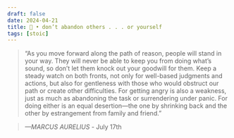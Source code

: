 ```yaml
---
draft: false 
date: 2024-04-21
title: 🗿 • don’t abandon others . . . or yourself
tags: [stoic]
---
```


>  “As you move forward along the path of reason, people will stand in your way. They will never be able to keep you from doing what’s sound, so don’t let them knock out your goodwill for them. Keep a steady watch on both fronts, not only for well-based judgments and actions, but also for gentleness with those who would obstruct our path or create other difficulties. For getting angry is also a weakness, just as much as abandoning the task or surrendering under panic. For doing either is an equal desertion—the one by shrinking back and the other by estrangement from family and friend.”

> *—MARCUS AURELIUS* - July 17th
